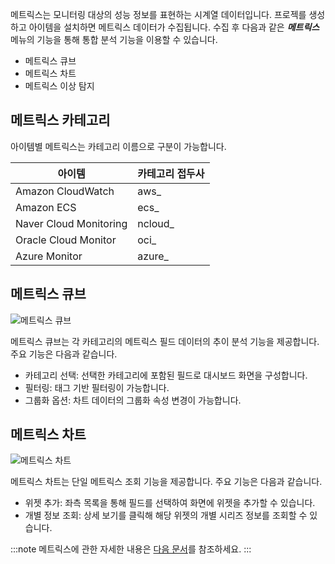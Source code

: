 메트릭스는 모니터링 대상의 성능 정보를 표현하는 시계열 데이터입니다. 프로젝를 생성하고 아이템을 설치하면 메트릭스 데이터가 수집됩니다. 수집 후 다음과 같은 ***메트릭스*** 메뉴의 기능을 통해 통합 분석 기능을 이용할 수 있습니다.

* 메트릭스 큐브
* 메트릭스 차트
* 메트릭스 이상 탐지

## 메트릭스 카테고리

아이템별 메트릭스는 카테고리 이름으로 구분이 가능합니다.

|아이템|카테고리 접두사|
|----|----|
|Amazon CloudWatch|aws_|
|Amazon ECS|ecs_|
|Naver Cloud Monitoring|ncloud_|
|Oracle Cloud Monitor|oci_|
|Azure Monitor|azure_|

## 메트릭스 큐브

![메트릭스 큐브](https://img.whatap.io/media/images/whatap_integration_project_metrics_metrics_cube.png)

메트릭스 큐브는 각 카테고리의 메트릭스 필드 데이터의 추이 분석 기능을 제공합니다. 주요 기능은 다음과 같습니다.

* 카테고리 선택: 선택한 카테고리에 포함된 필드로 대시보드 화면을 구성합니다.
* 필터링: 태그 기반 필터링이 가능합니다. 
* 그룹화 옵션: 차트 데이터의 그룹화 속성 변경이 가능합니다.

## 메트릭스 차트

![메트릭스 차트](https://img.whatap.io/media/images/whatap_integration_project_metrics_metrics_chart.png)

메트릭스 차트는 단일 메트릭스 조회 기능을 제공합니다. 주요 기능은 다음과 같습니다.

* 위젯 추가: 좌측 목록을 통해 필드를 선택하여 화면에 위젯을 추가할 수 있습니다.
* 개별 정보 조회: 상세 보기를 클릭해 해당 위젯의 개별 시리즈 정보를 조회할 수 있습니다.

:::note
메트릭스에 관한 자세한 내용은 [다음 문서](common-metrics-intro)를 참조하세요.
:::